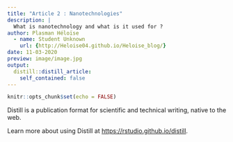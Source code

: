```yaml
---
title: "Article 2 : Nanotechnologies"
description: |
  What is nanotechnology and what is it used for ?
author: Plasman Héloïse
  - name: Student Unknown
    url: {http://Heloise04.github.io/Heloise_blog/}
date: 11-03-2020
preview: image/image.jpg
output:
  distill::distill_article:
    self_contained: false
---
```


```r
knitr::opts_chunk$set(echo = FALSE)
```

Distill is a publication format for scientific and technical writing, native to the web.

Learn more about using Distill at <https://rstudio.github.io/distill>.

